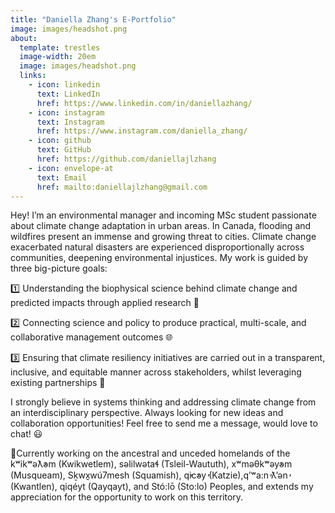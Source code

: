 ```yaml
---
title: "Daniella Zhang's E-Portfolio"
image: images/headshot.png
about:
  template: trestles
  image-width: 20em
  image: images/headshot.png
  links: 
    - icon: linkedin
      text: LinkedIn
      href: https://www.linkedin.com/in/daniellazhang/
    - icon: instagram
      text: Instagram
      href: https://www.instagram.com/daniella_zhang/
    - icon: github
      text: GitHub
      href: https://github.com/daniellajlzhang
    - icon: envelope-at
      text: Email
      href: mailto:daniellajlzhang@gmail.com
---
```


Hey! I’m an environmental manager and incoming MSc student passionate about climate change adaptation in urban areas. In Canada, flooding and wildfires present an immense and growing threat to cities. Climate change exacerbated natural disasters are experienced disproportionally across communities, deepening environmental injustices. My work is guided by three big-picture goals:

1️⃣ Understanding the biophysical science behind climate change and predicted impacts through applied research 🧪

2️⃣ Connecting science and policy to produce practical, multi-scale, and collaborative management outcomes 🌐

3️⃣ Ensuring that climate resiliency initiatives are carried out in a transparent, inclusive, and equitable manner across stakeholders, whilst leveraging existing partnerships 🌱

I strongly believe in systems thinking and addressing climate change from an interdisciplinary perspective. Always looking for new ideas and collaboration opportunities! Feel free to send me a message, would love to chat! 😃

📍Currently working on the ancestral and unceded homelands of the kʷikʷəƛ̓əm (Kwikwetlem), səlilwətaɬ (Tsleil-Waututh), xʷməθkʷəy̓əm (Musqueam), Sḵwx̱wú7mesh (Squamish), q̓ic̓əy̓ (Katzie),qʼʷa:n̓ ƛʼən̓ (Kwantlen), qiqéyt (Qayqayt), and Stó:lō (Sto:lo) Peoples, and extends my appreciation for the opportunity to work on this territory.
